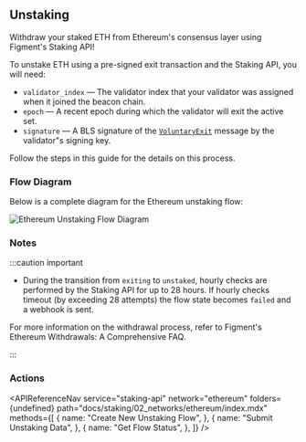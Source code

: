 
## Unstaking

Withdraw your staked ETH from Ethereum's consensus layer using Figment&apos;s Staking API!

To unstake ETH using a pre-signed exit transaction and the Staking API, you will need:

- `validator_index` &mdash; The validator index that your validator was assigned when it joined the beacon chain.
- `epoch` &mdash; A recent epoch during which the validator will exit the active set.
- `signature` &mdash; A BLS signature of the [`VoluntaryExit`](https://ethereum.github.io/beacon-APIs/#/Beacon/submitPoolVoluntaryExit) message by the validator&quot;s signing key.

Follow the steps in this guide for the details on this process.

### Flow Diagram

Below is a complete diagram for the Ethereum unstaking flow:

<img
  src={img1}
  alt="Ethereum Unstaking Flow Diagram"
  className="inline-image"
/>

### Notes

:::caution important

- During the transition from `exiting` to `unstaked`,
  hourly checks are performed by the Staking API for up to 28 hours. If hourly checks timeout (by exceeding 28 attempts) the flow state becomes `failed` and a webhook is sent.

For more information on the withdrawal process, refer to Figment&apos;s <Link to="https://www.figment.io/resources/ethereum-withdrawals-a-comprehensive-faq-guide">Ethereum Withdrawals: A Comprehensive FAQ</Link>.

:::

### Actions

<APIReferenceNav
  service="staking-api"
  network="ethereum"
  folders={undefined}
  path="docs/staking/02_networks/ethereum/index.mdx"
  methods={[
    {
      name: "Create New Unstaking Flow",
    },
    {
      name: "Submit Unstaking Data",
    },
    {
      name: "Get Flow Status",
    },
  ]}
/>
